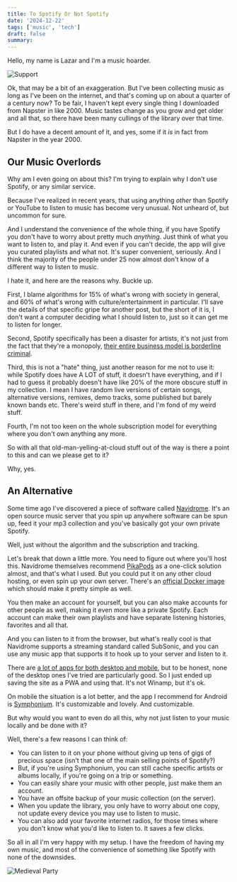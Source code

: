 ```yaml
---
title: To Spotify Or Not Spotify
date: '2024-12-22'
tags: ['music', 'tech']
draft: false
summary:
---
```


Hello, my name is Lazar and I'm a music hoarder.

![Support](/static/images/support.png)

Ok, that may be a bit of an exaggeration. But I've been collecting music as long as I've been on the internet, and that's coming up on about a quarter of a century now? To be fair, I haven't kept every single thing I downloaded from Napster in like 2000. Music tastes change as you grow and get older and all that, so there have been many cullings of the library over that time.

But I do have a decent amount of it, and yes, some if it _is_ in fact from Napster in the year 2000.

## Our Music Overlords

Why am I even going on about this? I'm trying to explain why I don't use Spotify, or any similar service.

Because I've realized in recent years, that using anything _other_ than Spotify or YouTube to listen to music has become very unusual. Not unheard of, but uncommon for sure.

And I understand the convenience of the whole thing, if you have Spotify you don't have to worry about pretty much _anything_. Just think of what you want to listen to, and play it. And even if you can't decide, the app will give you curated playlists and what not. It's super convenient, seriously. And I think the majority of the people under 25 now almost don't know of a different way to listen to music.

I hate it, and here are the reasons why. Buckle up.

First, I blame algorithms for 15% of what's wrong with society in general, and 60% of what's wrong with culture/entertainment in particular. I'll save the details of that specific gripe for another post, but the short of it is, I don't want a computer deciding what I should listen to, just so it can get me to listen for longer.

Second, Spotify specifically has been a disaster for artists, it's not just from the fact that they're a monopoly, [their entire business model is borderline criminal](https://pluralistic.net/2022/09/12/streaming-doesnt-pay/).

Third, this is not a "hate" thing, just another reason for me not to use it: while Spotify does have A LOT of stuff, it doesn't have everything, and if I had to guess it probably doesn't have like 20% of the more obscure stuff in my collection. I mean I have random live versions of certain songs, alternative versions, remixes, demo tracks, some published but barely known bands etc. There's weird stuff in there, and I'm fond of my weird stuff.

Fourth, I'm not too keen on the whole subscription model for everything where you don't own anything any more.

So with all that old-man-yelling-at-cloud stuff out of the way is there a point to this and can we please get to it?

Why, yes.

## An Alternative

Some time ago I've discovered a piece of software called [Navidrome](https://www.navidrome.org/). It's an open source music server that you spin up anywhere software can be spun up, feed it your mp3 collection and you've basically got your own private Spotify.

Well, just without the algorithm and the subscription and tracking.

Let's break that down a little more. You need to figure out where you'll host this. Navidrome themselves recommend [PikaPods](https://www.navidrome.org/docs/installation/managed/#pikapods) as a one-click solution almost, and that's what I used. But you could put it on any other cloud hosting, or even spin up your own server. There's an [official Docker image](https://www.navidrome.org/docs/installation/docker/) which should make it pretty simple as well.

You then make an account for yourself, but you can also make accounts for other people as well, making it even more like a private Spotify. Each account can make their own playlists and have separate listening histories, favorites and all that.

And you can listen to it from the browser, but what's really cool is that Navidrome supports a streaming standard called SubSonic, and you can use any music app that supports it to hook up to your server and listen to it.

There are [a lot of apps for both desktop and mobile](https://www.navidrome.org/docs/overview/#apps), but to be honest, none of the desktop ones I've tried are particularly good. So I just ended up saving the site as a PWA and using that. It's not Winamp, but it's ok.

On mobile the situation is a lot better, and the app I recommend for Android is [Symphonium](https://symfonium.app/). It's customizable and lovely. And customizable.

But why would you want to even do all this, why not just listen to your music locally and be done with it?

Well, there's a few reasons I can think of:

- You can listen to it on your phone without giving up tens of gigs of precious space (isn't that one of the main selling points of Spotify?)
- But, if you're using Symphonium, you can still cache specific artists or albums locally, if you're going on a trip or something.
- You can easily share your music with other people, just make them an account.
- You have an offsite backup of your music collection (on the server).
- When you update the library, you only have to worry about one copy, not update every device you may use to listen to music.
- You can also add your favorite internet radios, for those times where you don't know what you'd like to listen to. It saves a few clicks.

So all in all I'm very happy with my setup. I have the freedom of having my own music, and most of the convenience of something like Spotify with none of the downsides.

![Medieval Party](/static/images/medival-party.jpeg)
